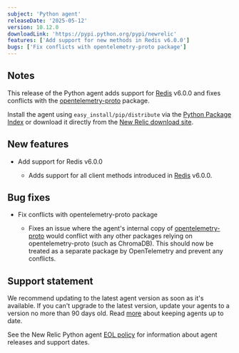 ```yaml
---
subject: 'Python agent'
releaseDate: '2025-05-12'
version: 10.12.0
downloadLink: 'https://pypi.python.org/pypi/newrelic'
features: ['Add support for new methods in Redis v6.0.0']
bugs: ['Fix conflicts with opentelemetry-proto package']
---
```


## Notes

This release of the Python agent adds support for [Redis](https://pypi.org/project/redis/) v6.0.0 and fixes conflicts with the [opentelemetry-proto](https://pypi.org/project/opentelemetry-proto/) package.

Install the agent using `easy_install/pip/distribute` via the [Python Package Index](https://pypi.python.org/pypi/newrelic) or download it directly from the [New Relic download site](https://download.newrelic.com/python_agent/release).

## New features

* Add support for Redis v6.0.0

  * Adds support for all client methods introduced in [Redis](https://pypi.org/project/redis/) v6.0.0.

## Bug fixes

* Fix conflicts with opentelemetry-proto package

  * Fixes an issue where the agent's internal copy of [opentelemetry-proto](https://pypi.org/project/opentelemetry-proto/) would conflict with any other packages relying on opentelemetry-proto (such as ChromaDB). This should now be treated as a separate package by OpenTelemetry and prevent any conflicts.

## Support statement

We recommend updating to the latest agent version as soon as it's available. If you can't upgrade to the latest version, update your agents to a version no more than 90 days old. Read [more](/docs/new-relic-solutions/new-relic-one/install-configure/update-new-relic-agent/) about keeping agents up to date.

See the New Relic Python agent [EOL policy](/docs/apm/agents/python-agent/getting-started/python-agent-eol-policy/) for information about agent releases and support dates.
